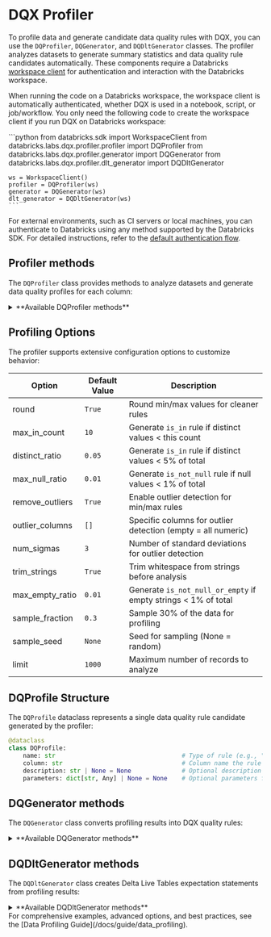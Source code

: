 
# DQX Profiler

To profile data and generate candidate data quality rules with DQX, you can use the `DQProfiler`, `DQGenerator`, and `DQDltGenerator` classes.
The profiler analyzes datasets to generate summary statistics and data quality rule candidates automatically.
These components require a Databricks [workspace client](https://docs.databricks.com/aws/en/dev-tools/sdk-python) for authentication and interaction with the Databricks workspace.

When running the code on a Databricks workspace, the workspace client is automatically authenticated, whether DQX is used in a notebook, script, or job/workflow.
You only need the following code to create the workspace client if you run DQX on Databricks workspace:

<Tabs>
  <TabItem value="Python" label="Python" default>
    ```python
    from databricks.sdk import WorkspaceClient
    from databricks.labs.dqx.profiler.profiler import DQProfiler
    from databricks.labs.dqx.profiler.generator import DQGenerator
    from databricks.labs.dqx.profiler.dlt_generator import DQDltGenerator

    ws = WorkspaceClient()
    profiler = DQProfiler(ws)
    generator = DQGenerator(ws)
    dlt_generator = DQDltGenerator(ws)
    ```
  </TabItem>
</Tabs>

For external environments, such as CI servers or local machines, you can authenticate to Databricks using any method supported by the Databricks SDK. For detailed instructions, refer to the [default authentication flow](https://databricks-sdk-py.readthedocs.io/en/latest/authentication.html#default-authentication-flow).

## Profiler methods

The `DQProfiler` class provides methods to analyze datasets and generate data quality profiles for each column:

<details style={{ backgroundColor: 'transparent', color: 'neutral' }}>
<summary>**Available DQProfiler methods**</summary>

| Method                     | Description                                                                                    | Arguments                                                                                                                                                                                                                                                                                                | Supports local execution |
| -------------------------- | ---------------------------------------------------------------------------------------------- | -------------------------------------------------------------------------------------------------------------------------------------------------------------------------------------------------------------------------------------------------------------------------------------------------------- | ------------------------ |
| profile                    | Profiles a DataFrame to generate summary statistics and data quality rules.                    | df: DataFrame to profile; cols: Optional list of column names to include (default: all columns); opts: Optional dictionary of profiling options (merged with defaults).                                                                                                                                  | Yes                      |
| profile_table              | Profiles a Delta table to generate summary statistics and data quality rules.                  | table: Fully-qualified table name; cols: Optional list of column names to include (default: all columns); opts: Optional dictionary of profiling options (merged with defaults); spark: Optional SparkSession.                                                                                           | No                       |
| profile_tables             | Profiles multiple Delta tables in Unity Catalog with pattern matching.                         | tables: Optional list of table names; patterns: Optional list of regex patterns to match tables; exclude_matched: Whether to exclude matched tables (default False); opts: Optional dictionary of profiling options (merged with defaults).                                                              | No                       |

</details>

## Profiling Options

The profiler supports extensive configuration options to customize behavior:

| Option              | Default Value | Description                                                    |
| ------------------- | ------------- | -------------------------------------------------------------- |
| round               | `True`        | Round min/max values for cleaner rules                         |
| max_in_count        | `10`          | Generate `is_in` rule if distinct values < this count          |
| distinct_ratio      | `0.05`        | Generate `is_in` rule if distinct values < 5% of total         |
| max_null_ratio      | `0.01`        | Generate `is_not_null` rule if null values < 1% of total       |
| remove_outliers     | `True`        | Enable outlier detection for min/max rules                     |
| outlier_columns     | `[]`          | Specific columns for outlier detection (empty = all numeric)   |
| num_sigmas          | `3`           | Number of standard deviations for outlier detection            |
| trim_strings        | `True`        | Trim whitespace from strings before analysis                   |
| max_empty_ratio     | `0.01`        | Generate `is_not_null_or_empty` if empty strings < 1% of total |
| sample_fraction     | `0.3`         | Sample 30% of the data for profiling                           |
| sample_seed         | `None`        | Seed for sampling (None = random)                              |
| limit               | `1000`        | Maximum number of records to analyze                           |

## DQProfile Structure

The `DQProfile` dataclass represents a single data quality rule candidate generated by the profiler:

```python
@dataclass
class DQProfile:
    name: str                                   # Type of rule (e.g., "is_not_null", "min_max", "is_in")
    column: str                                 # Column name the rule applies to
    description: str | None = None              # Optional description of how the rule was generated
    parameters: dict[str, Any] | None = None    # Optional parameters for the rule
```

## DQGenerator methods

The `DQGenerator` class converts profiling results into DQX quality rules:

<details style={{ backgroundColor: 'transparent', color: 'neutral' }}>
<summary>**Available DQGenerator methods**</summary>
| Method             | Description                                                           | Arguments                                                                                                                                                  | Supports local execution |
| ------------------ | --------------------------------------------------------------------- | ---------------------------------------------------------------------------------------------------------------------------------------------------------- | ------------------------ |
| generate_dq_rules  | Generates a list of data quality rules from profiling results.        | rules: List of DQProfile objects; level: Criticality level for generated rules (default "error").                                                          | Yes                      |

</details>

## DQDltGenerator methods

The `DQDltGenerator` class creates Delta Live Tables expectation statements from profiling results:

<details style={{ backgroundColor: 'transparent', color: 'neutral' }}>
<summary>**Available DQDltGenerator methods**</summary>

| Method               | Description                                                        | Arguments                                                                                                                                                               | Supports local execution |
| -------------------- | ------------------------------------------------------------------ | ----------------------------------------------------------------------------------------------------------------------------------------------------------------------- | ------------------------ |
| generate_dlt_rules   | Generates Delta Live Table rules in the specified language.        | rules: List of DQProfile objects; action: Optional violation action ("drop", "fail", or None); language: Target language ("SQL", "Python", or "Python_Dict").           | Yes                      |

</details>

<Admonition type="info" title="Complete Profiling Guide">
For comprehensive examples, advanced options, and best practices, see the [Data Profiling Guide](/docs/guide/data_profiling).
</Admonition> 
